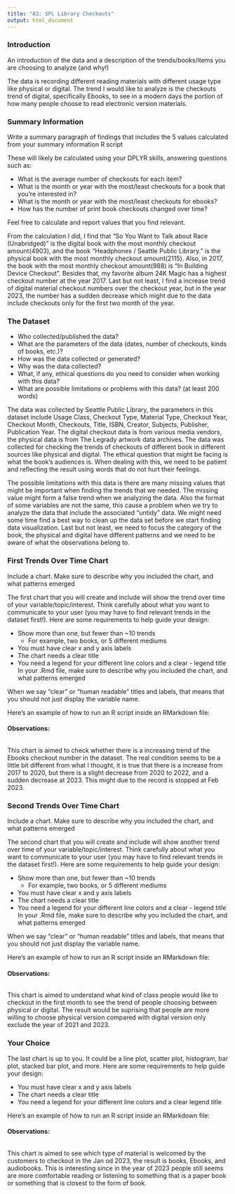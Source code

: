 ```yaml
---
title: "A3: SPL Library Checkouts"
output: html_document
---
```


### Introduction

An introduction of the data and a description of the trends/books/items you are choosing to analyze (and why!)

The data is recording different reading materials with different usage type like physical or digital. The trend I would like to analyze is the checkouts trend of digital, specifically Ebooks, to see in a modern days the portion of how many people choose to read electronic version materials.

### Summary Information

Write a summary paragraph of findings that includes the 5 values calculated from your summary information R script

These will likely be calculated using your DPLYR skills, answering questions such as:

- What is the average number of checkouts for each item?
- What is the month or year with the most/least checkouts for a book that you're interested in?
- What is the month or year with the most/least checkouts for ebooks?
- How has the number of print book checkouts changed over time?

Feel free to calculate and report values that you find relevant.

From the calculation I did, I find that "So You Want to Talk about Race (Unabridged)" is the digital book with the most monthly checkout amount(4903), and the book "Headphones / Seattle Public Library." is the physical book with the most monthly checkout amount(2115). Also, in 2017, the book with the most monthly checkout amount(988) is "In Building Device Checkout". Besides that, my favorite album 24K Magic has a highest checkout number at the year 2017. Last but not least, I find a increase trend of digital material checkout numbers over the checkout year, but in the year 2023, the number has a sudden decrease which might due to the data include checkouts only for the first two month of the year.

### The Dataset

- Who collected/published the data?  
- What are the parameters of the data (dates, number of checkouts, kinds of books, etc.)?
- How was the data collected or generated?  
- Why was the data collected?  
- What, if any, ethical questions do you need to consider when working with this data?  
- What are possible limitations or problems with this data?   (at least 200 words)

The data was collected by Seattle Public Library, the parameters in this dataset include Usage Class, Checkout Type, Material Type, Checkout Year, Checkout Month, Checkouts, Title, ISBN, Creator, Subjects, Publisher, Publication Year. The digital checkout data is from various media vendors, the physical data is from The Legrady artwork data archives. The data was collected for checking the trends of checkouts of different book in different sources like physical and digital. The ethical question that might be facing is what the book's audiences is. When dealing with this, we need to be patient and reflecting the result using words that do not hurt their feelings.

The possible limitations with this data is there are many missing values that might be important when finding the trends that we needed. The missing value might form a false trend when we analyzing the data. Also the format of some variables are not the same, this cause a problem when we try to analyze the data that include the associated "untidy" data. We might need some time find a best way to clean up the data set before we start finding data visualization. Last but not least, we need to focus the category of the book, the physical and digital have different patterns and we need to be aware of what the observations belong to.

### First Trends Over Time Chart

Include a chart. Make sure to describe why you included the chart, and what patterns emerged

The first chart that you will create and include will show the trend over time of your variable/topic/interest. Think carefully about what you want to communicate to your user (you may have to find relevant trends in the dataset first!). Here are some requirements to help guide your design:

- Show more than one, but fewer than ~10 trends
  - For example, two books, or 5 different mediums
- You must have clear x and y axis labels
- The chart needs a clear title 
- You need a legend for your different line colors and a clear - legend title
In your .Rmd file, make sure to describe why you included the chart, and what patterns emerged

When we say "clear" or "human readable" titles and labels, that means that you should not just display the variable name.

Here's an example of how to run an R script inside an RMarkdown file:

#### Observations:

```r
```

This chart is aimed to check whether there is a increasing trend of the Ebooks checkout number in the dataset. The real condition seems to be a little bit different from what I thought, it is true that there is a increase from 2017 to 2020, but there is a slight decrease from 2020 to 2022, and a sudden decrease at 2023. This might due to the record is stopped at Feb 2023.

### Second Trends Over Time Chart

Include a chart. Make sure to describe why you included the chart, and what patterns emerged

The second chart that you will create and include will show another trend over time of your variable/topic/interest. Think carefully about what you want to communicate to your user (you may have to find relevant trends in the dataset first!). Here are some requirements to help guide your design:

- Show more than one, but fewer than ~10 trends
  - For example, two books, or 5 different mediums
- You must have clear x and y axis labels
- The chart needs a clear title 
- You need a legend for your different line colors and a clear - legend title
In your .Rmd file, make sure to describe why you included the chart, and what patterns emerged

When we say "clear" or "human readable" titles and labels, that means that you should not just display the variable name.

Here's an example of how to run an R script inside an RMarkdown file:

#### Observations:

```r
```

This chart is aimed to understand what kind of class people would like to checkout in the first month to see the trend of people choosing between physical or digital. The result would be suprising that people are more willing to choose physical version compared with digital version only exclude the year of 2021 and 2023.

### Your Choice

The last chart is up to you. It could be a line plot, scatter plot, histogram, bar plot, stacked bar plot, and more. Here are some requirements to help guide your design:

- You must have clear x and y axis labels
- The chart needs a clear title 
- You need a legend for your different line colors and a clear legend title

Here's an example of how to run an R script inside an RMarkdown file:

#### Observations: 

```r
```

This chart is aimed to see which type of material is welcomed by the customers to checkout in the Jan od 2023, the result is books, Ebooks, and audiobooks. This is interesting since in the year of 2023 people still seems are more comfortable reading or listening to something that is a paper book or something that is closest to the form of book.
